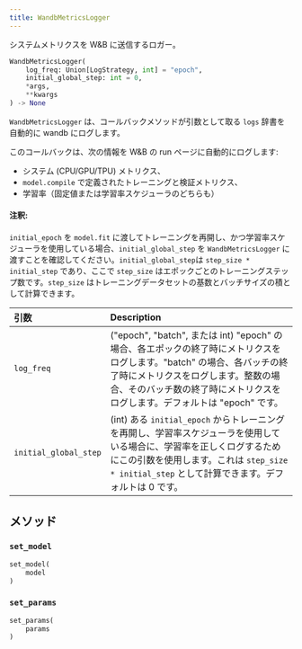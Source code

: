 ```yaml
---
title: WandbMetricsLogger
---
```


<Card title="View the source code" href="https://www.github.com/wandb/wandb/tree/637bddf198525810add5804059001b1b319d6ad1/wandb/integration/keras/callbacks/metrics_logger.py#L16-L129" icon="github"/>

システムメトリクスを W&B に送信するロガー。

```python
WandbMetricsLogger(
    log_freq: Union[LogStrategy, int] = "epoch",
    initial_global_step: int = 0,
    *args,
    **kwargs
) -> None
```

`WandbMetricsLogger` は、コールバックメソッドが引数として取る `logs` 辞書を自動的に wandb にログします。

このコールバックは、次の情報を W&B の run ページに自動的にログします:

* システム (CPU/GPU/TPU) メトリクス、
* `model.compile` で定義されたトレーニングと検証メトリクス、
* 学習率（固定値または学習率スケジューラのどちらも）

#### 注釈:

`initial_epoch` を `model.fit` に渡してトレーニングを再開し、かつ学習率スケジューラを使用している場合、`initial_global_step` を `WandbMetricsLogger` に渡すことを確認してください。`initial_global_step`は `step_size * initial_step` であり、ここで `step_size` はエポックごとのトレーニングステップ数です。`step_size` はトレーニングデータセットの基数とバッチサイズの積として計算できます。

| 引数 | Description |
| :--- | :--- |
|  `log_freq` |  ("epoch", "batch", または int) "epoch" の場合、各エポックの終了時にメトリクスをログします。"batch" の場合、各バッチの終了時にメトリクスをログします。整数の場合、そのバッチ数の終了時にメトリクスをログします。デフォルトは "epoch" です。 |
|  `initial_global_step` |  (int) ある `initial_epoch` からトレーニングを再開し、学習率スケジューラを使用している場合に、学習率を正しくログするためにこの引数を使用します。これは `step_size * initial_step` として計算できます。デフォルトは 0 です。 |

## メソッド

### `set_model`

```python
set_model(
    model
)
```

### `set_params`

```python
set_params(
    params
)
```